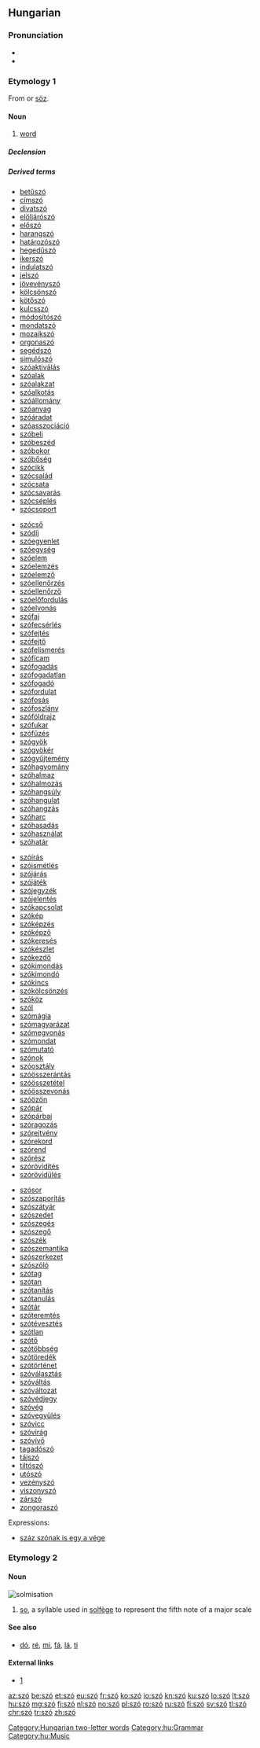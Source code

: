 {{also|sző}}
==Hungarian==

===Pronunciation===
* {{IPA|/ˈsoː/|lang=hu}}
* {{audio|Hu-szó.ogg|Audio|lang=hu}}

===Etymology 1===
From {{etyl|fiu-ugr-pro|hu}} {{m|fiu-ugr-pro|*sawɜ}} or {{etyl|otk|hu}} [[söz]].

====Noun====
{{hu-noun|pl=szavak}}

# [[word]]

=====Declension=====
{{hu-infl-nom|szava|o|-|stem2=szó}}{{hu-pos-atok|szav||ai}}

=====Derived terms=====
{{der-top4}}
* [[betűszó]]
* [[címszó]]
* [[divatszó]]
* [[elöljárószó]]
* [[előszó]]
* [[harangszó]]
* [[határozószó]]
* [[hegedűszó]]
* [[ikerszó]]
* [[indulatszó]]
* [[jelszó]]
* [[jövevényszó]]
* [[kölcsönszó]]
* [[kötőszó]]
* [[kulcsszó]]
* [[módosítószó]]
* [[mondatszó]]
* [[mozaikszó]]
* [[orgonaszó]]
* [[segédszó]]
* [[simulószó]]
* [[szóaktiválás]]
* [[szóalak]]
* [[szóalakzat]]
* [[szóalkotás]]
* [[szóállomány]]
* [[szóanyag]]
* [[szóáradat]]
* [[szóasszociáció]]
* [[szóbeli]]
* [[szóbeszéd]]
* [[szóbokor]]
* [[szóbőség]]
* [[szócikk]]
* [[szócsalád]]
* [[szócsata]]
* [[szócsavarás]]
* [[szócséplés]]
* [[szócsoport]]
{{der-mid4}}
* [[szócső]]
* [[szódíj]]
* [[szóegyenlet]]
* [[szóegység]]
* [[szóelem]]
* [[szóelemzés]]
* [[szóelemző]]
* [[szóellenőrzés]]
* [[szóellenőrző]]
* [[szóelőfordulás]]
* [[szóelvonás]]
* [[szófaj]]
* [[szófecsérlés]]
* [[szófejtés]]
* [[szófejtő]]
* [[szófelismerés]]
* [[szóficam]]
* [[szófogadás]]
* [[szófogadatlan]]
* [[szófogadó]]
* [[szófordulat]]
* [[szófosás]]
* [[szófoszlány]]
* [[szóföldrajz]]
* [[szófukar]]
* [[szófűzés]]
* [[szógyök]]
* [[szógyökér]]
* [[szógyűjtemény]]
* [[szóhagyomány]]
* [[szóhalmaz]]
* [[szóhalmozás]]
* [[szóhangsúly]]
* [[szóhangulat]]
* [[szóhangzás]]
* [[szóharc]]
* [[szóhasadás]]
* [[szóhasználat]]
* [[szóhatár]]
{{der-mid4}}
* [[szóírás]]
* [[szóismétlés]]
* [[szójárás]]
* [[szójáték]]
* [[szójegyzék]]
* [[szójelentés]]
* [[szókapcsolat]]
* [[szókép]]
* [[szóképzés]]
* [[szóképző]]
* [[szókeresés]]
* [[szókészlet]]
* [[szókezdő]]
* [[szókimondás]]
* [[szókimondó]]
* [[szókincs]]
* [[szókölcsönzés]]
* [[szóköz]]
* [[szól]]
* [[szómágia]]
* [[szómagyarázat]]
* [[szómegvonás]]
* [[szómondat]]
* [[szómutató]]
* [[szónok]]
* [[szóosztály]]
* [[szóösszerántás]]
* [[szóösszetétel]]
* [[szóösszevonás]]
* [[szóözön]]
* [[szópár]]
* [[szópárbaj]]
* [[szóragozás]]
* [[szórejtvény]]
* [[szórekord]]
* [[szórend]]
* [[szórész]]
* [[szórövidítés]]
* [[szórövidülés]]
{{der-mid4}}
* [[szósor]]
* [[szószaporítás]]
* [[szószátyár]]
* [[szószedet]]
* [[szószegés]]
* [[szószegő]]
* [[szószék]]
* [[szószemantika]]
* [[szószerkezet]]
* [[szószóló]]
* [[szótag]]
* [[szótan]]
* [[szótanítás]]
* [[szótanulás]]
* [[szótár]]
* [[szóteremtés]]
* [[szótévesztés]]
* [[szótlan]]
* [[szótő]]
* [[szótöbbség]]
* [[szótöredék]]
* [[szótörténet]]
* [[szóválasztás]]
* [[szóváltás]]
* [[szóváltozat]]
* [[szóvédjegy]]
* [[szóvég]]
* [[szóvegyülés]]
* [[szóvicc]]
* [[szóvirág]]
* [[szóvivő]]
* [[tagadószó]]
* [[tájszó]]
* [[tiltószó]]
* [[utószó]]
* [[vezényszó]]
* [[viszonyszó]]
* [[zárszó]]
* [[zongoraszó]]
{{der-bottom}}
;Expressions:
* [[száz szónak is egy a vége]]

===Etymology 2===
{{rfe|lang=hu}}

====Noun====
[[Image:Szolmizáció.JPG|thumb|solmisation]]
{{hu-noun|k}}

# [[so]], a syllable used in [[solfège]] to represent the fifth note of a major scale

====See also====
* [[dó]], [[ré]], [[mi]], [[fá]], [[lá]], [[ti]]

====External links====
* [http://cotcot.hu/miez/cikk/1579]

[[Category:Hungarian two-letter words]]
[[Category:hu:Grammar]]
[[Category:hu:Music]]

[[az:szó]]
[[be:szó]]
[[et:szó]]
[[eu:szó]]
[[fr:szó]]
[[ko:szó]]
[[io:szó]]
[[kn:szó]]
[[ku:szó]]
[[lo:szó]]
[[lt:szó]]
[[hu:szó]]
[[mg:szó]]
[[fj:szó]]
[[nl:szó]]
[[no:szó]]
[[pl:szó]]
[[ro:szó]]
[[ru:szó]]
[[fi:szó]]
[[sv:szó]]
[[tl:szó]]
[[chr:szó]]
[[tr:szó]]
[[zh:szó]]